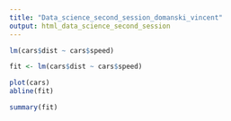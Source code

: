 ```yaml
---
title: "Data_science_second_session_domanski_vincent"
output: html_data_science_second_session
---
```


```r
lm(cars$dist ~ cars$speed)
```
```r
fit <- lm(cars$dist ~ cars$speed)
```

```r
plot(cars) 
abline(fit)
```

```r
summary(fit)
```

